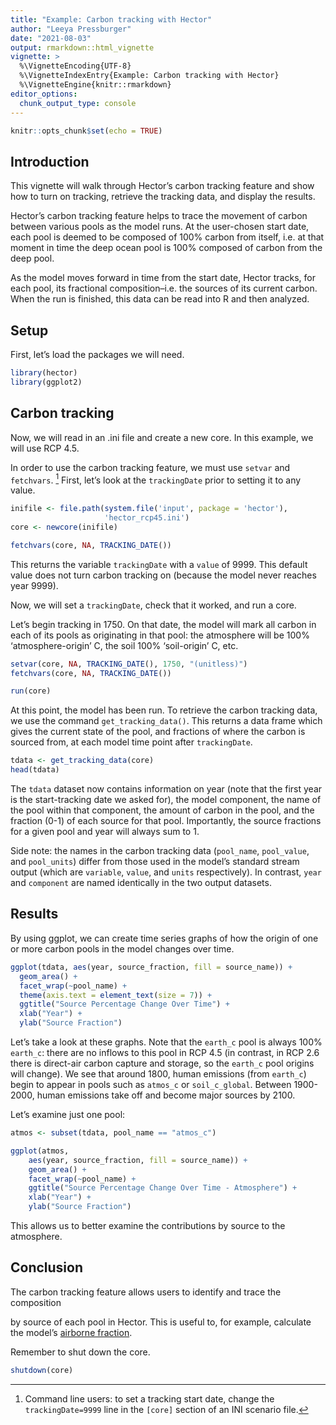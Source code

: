 ```yaml
---
title: "Example: Carbon tracking with Hector"
author: "Leeya Pressburger"
date: "2021-08-03"
output: rmarkdown::html_vignette
vignette: >
  %\VignetteEncoding{UTF-8}
  %\VignetteIndexEntry{Example: Carbon tracking with Hector}
  %\VignetteEngine{knitr::rmarkdown}
editor_options: 
  chunk_output_type: console
---
```


```r
knitr::opts_chunk$set(echo = TRUE)
```

## Introduction

This vignette will walk through Hector's carbon tracking feature and show how to
turn on tracking, retrieve the tracking data, and display the results.

Hector's carbon tracking feature helps to trace the movement of carbon between 
various pools as the model runs. At the user-chosen start date, each pool is
deemed to be composed of 100% carbon from itself, i.e. at that moment in time 
the deep ocean pool is 100% composed of carbon from the deep pool. 

As the model moves forward in time from the start date, Hector tracks, for 
each pool, its fractional composition--i.e. the sources of its current carbon. 
When the run is finished, this data can be read into R and then analyzed.

## Setup

First, let's load the packages we will need.

``` r
library(hector)
library(ggplot2)
```

## Carbon tracking

Now, we will read in an .ini file and create a new core. In this example, we 
will use RCP 4.5.

In order to use the carbon tracking feature, we must use `setvar` and `fetchvars`. ^[Command line users: to set a tracking start date, change the `trackingDate=9999` line in the `[core]` section of an INI scenario file.]
First, let's look at the `trackingDate` prior to setting it to any value. 

``` r
inifile <- file.path(system.file('input', package = 'hector'),
                     'hector_rcp45.ini')
core <- newcore(inifile)

fetchvars(core, NA, TRACKING_DATE())
```

This returns the variable `trackingDate` with a `value` of 9999. This default 
value does not turn carbon tracking on (because the model never reaches year 9999).

Now, we will set a `trackingDate`, check that it worked, and run a core. 

Let's begin tracking in 1750. On that date, the model will mark all carbon in
each of its pools as originating in that pool: the atmosphere will be 100%
'atmosphere-origin' C, the soil 100% 'soil-origin' C, etc.

``` r
setvar(core, NA, TRACKING_DATE(), 1750, "(unitless)")
fetchvars(core, NA, TRACKING_DATE())

run(core)
```

At this point, the model has been run. To retrieve the carbon tracking data, we
use the command `get_tracking_data()`. This returns a data frame which gives the 
current state of the pool, and fractions of where the carbon is sourced from, at
each model time point after `trackingDate`.

``` r
tdata <- get_tracking_data(core)
head(tdata)
```

The `tdata` dataset now contains information on year (note that the first year is the start-tracking date we asked for), the model component,
the name of the pool within that component, the amount of 
carbon in the pool, and the fraction (0-1) of each source for that pool. 
Importantly, the source fractions for a given pool and year will always sum to 1.

Side note: the names in the carbon tracking data (`pool_name`, `pool_value`,
and `pool_units`) differ from those used in the model's standard stream output
(which are `variable`, `value`, and `units` respectively). In contrast, `year` and `component` are named identically in the two output datasets.

## Results

By using ggplot, we can create time series graphs of how the origin of one
or more carbon pools in the model changes over time. 

``` r
ggplot(tdata, aes(year, source_fraction, fill = source_name)) +
  geom_area() +
  facet_wrap(~pool_name) +
  theme(axis.text = element_text(size = 7)) +
  ggtitle("Source Percentage Change Over Time") +
  xlab("Year") +
  ylab("Source Fraction")
```

Let's take a look at these graphs. Note that the `earth_c` pool is always 100% 
`earth_c`: there are no inflows to this pool in RCP 4.5 (in contrast, in
RCP 2.6 there is direct-air carbon capture and storage, so the `earth_c` pool
origins will change). We see that around 1800, human emissions (from `earth_c`) 
begin to appear in pools such as `atmos_c` or `soil_c_global`. 
Between 1900-2000, human emissions take off and become major sources by 2100. 

Let's examine just one pool: 

``` r
atmos <- subset(tdata, pool_name == "atmos_c")

ggplot(atmos,
    aes(year, source_fraction, fill = source_name)) +
    geom_area() +
    facet_wrap(~pool_name) +
    ggtitle("Source Percentage Change Over Time - Atmosphere") +
    xlab("Year") +
    ylab("Source Fraction")
```

This allows us to better examine the contributions by source to the atmosphere. 

## Conclusion

The carbon tracking feature allows users to identify and trace the composition 

by source of each pool in Hector. This is useful to, for example, calculate
the model's [airborne fraction](http://dx.doi.org/10.1029/2009GL040613).

Remember to shut down the core.

```r
shutdown(core)
```
